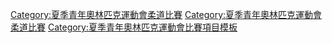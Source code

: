 {{Navbox
|name = 青年奧林匹克運動會柔道比賽
|title = 青年奧林匹克運動會柔道比賽
|listclass = hlist
|titlestyle = background:#BFD7FF;
|imageleft = [[File:Judo pictogram.svg|50px|]]
|imageleftstyle = width:60px; <!-- minimize width used by left image cell -->
|imagestyle = width:60px; <!-- same as imageleftstyle to center the list -->
|image = [[File:No image.svg|40px|link=]] <!-- empty right image to center the list -->
|list1 = 
* [[2010年夏季青年奧林匹克運動會柔道比賽|2010]]
* [[2014年夏季青年奧林匹克運動會柔道比賽|2014]]
* [[2018年夏季青年奧林匹克運動會柔道比賽|2018]]
|liststyle = font-size:100%;
|below =
|belowstyle = background:#BFD7FF;
}}<includeonly>[[Category:夏季青年奧林匹克運動會柔道比賽‎]]</includeonly><noinclude>
[[Category:夏季青年奧林匹克運動會柔道比賽‎]]
[[Category:夏季青年奧林匹克運動會比賽項目模板]]
</noinclude>
